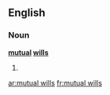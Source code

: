 ==English==

===Noun===
'''[[mutual]] [[will]]s'''

# {{plural of|[[mutual will]]}}

[[ar:mutual wills]]
[[fr:mutual wills]]